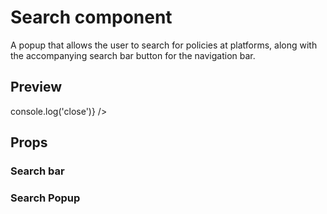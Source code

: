 

<Meta title="Search" component={Search} />

# Search component

A popup that allows the user to search for policies at platforms, along with the accompanying search bar button for the navigation bar.

## Preview

<Preview>
  <Story name="Search bar">
    <div style={{ margin: 10 }}>
      <SearchBar />
    </div>
  </Story>
  <Story name="Search">
    <Search isOpen={true} close={() => console.log('close')} />
  </Story>
</Preview>

## Props

### Search bar

<Props of={SearchBar} />

### Search Popup

<Props of={Search} />
